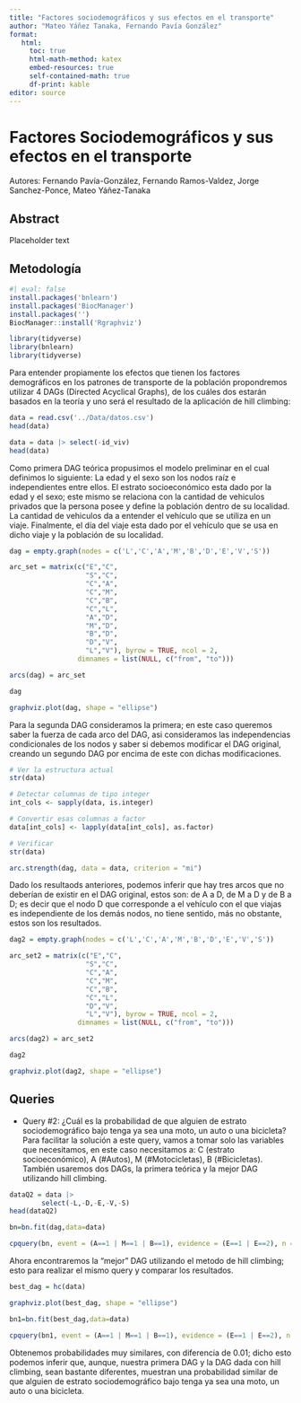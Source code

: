 ```yaml
---
title: "Factores sociodemográficos y sus efectos en el transporte"
author: "Mateo Yáñez Tanaka, Fernando Pavía González"
format:
   html:
     toc: true
     html-math-method: katex
     embed-resources: true
     self-contained-math: true
     df-print: kable
editor: source
---
```

# Factores Sociodemográficos y sus efectos en el transporte

Autores: Fernando Pavía-González, Fernando Ramos-Valdez, Jorge Sanchez-Ponce, Mateo Yáñez-Tanaka 

## Abstract

Placeholder text

## Metodología
```r
#| eval: false
install.packages('bnlearn')
install.packages('BiocManager')
install.packages('')
BiocManager::install('Rgraphviz')
```

```r
library(tidyverse)
library(bnlearn)
library(tidyverse)
```

Para entender propiamente los efectos que tienen los factores demográficos en los patrones de transporte de la población propondremos utilizar 4 DAGs (Directed Acyclical Graphs), de los cuáles dos estarán basados en la teoría y uno será el resultado de la aplicación de hill climbing:

```r
data = read.csv('../Data/datos.csv')
head(data)
```

```r
data = data |> select(-id_viv)
head(data)
```

Como primera DAG teórica propusimos el modelo preliminar en el cual definimos lo siguiente: La edad y el sexo son los nodos raíz e independientes entre ellos. El estrato socioeconómico esta dado por la edad y el sexo; este mismo se relaciona con la cantidad de vehiculos privados que la persona posee y define la población dentro de su localidad. La cantidad de vehiculos da a entender el vehículo que se utiliza en un viaje. Finalmente, el día del viaje esta dado por el vehículo que se usa en dicho viaje y la población de su localidad.

```r
dag = empty.graph(nodes = c('L','C','A','M','B','D','E','V','S'))
```

```r
arc_set = matrix(c("E","C",
                   "S","C",
                   "C","A",
                   "C","M",
                   "C","B",
                   "C","L",
                   "A","D",
                   "M","D",
                   "B","D",
                   "D","V",
                   "L","V"), byrow = TRUE, ncol = 2,
                 dimnames = list(NULL, c("from", "to")))
```

```r
arcs(dag) = arc_set
```

```r
dag
```

```r
graphviz.plot(dag, shape = "ellipse")
```

Para la segunda DAG consideramos la primera; en este caso queremos saber la fuerza de cada arco del DAG, asi consideramos las independencias condicionales de los nodos y saber si debemos modificar el DAG original, creando un segundo DAG por encima de este con dichas modificaciones.

```r
# Ver la estructura actual
str(data)

# Detectar columnas de tipo integer
int_cols <- sapply(data, is.integer)

# Convertir esas columnas a factor
data[int_cols] <- lapply(data[int_cols], as.factor)
```

```r
# Verificar
str(data)
```


```r
arc.strength(dag, data = data, criterion = "mi")
```

Dado los resultaods anteriores, podemos inferir que hay tres arcos que no deberían de existir en el DAG original, estos son: de A a D, de M a D y de B a D; es decir que el nodo D que corresponde a el vehículo con el que viajas es independiente de los demás nodos, no tiene sentido, más no obstante, estos son los resultados.

```r
dag2 = empty.graph(nodes = c('L','C','A','M','B','D','E','V','S'))
```

```r
arc_set2 = matrix(c("E","C",
                   "S","C",
                   "C","A",
                   "C","M",
                   "C","B",
                   "C","L",
                   "D","V",
                   "L","V"), byrow = TRUE, ncol = 2,
                 dimnames = list(NULL, c("from", "to")))
```

```r
arcs(dag2) = arc_set2
```

```r
dag2
```

```r
graphviz.plot(dag2, shape = "ellipse")
```

## Queries


- Query #2: ¿Cuál es la probabilidad de que alguien de estrato sociodemográfico bajo tenga ya sea una moto, un auto o una bicicleta?
Para facilitar la solución a este query, vamos a tomar solo las variables que necesitamos, en este caso necesitamos a: C (estrato socioeconómico), A (#Autos), M (#Motocicletas), B (#Bicicletas). También usaremos dos DAGs, la primera teórica y la mejor DAG utilizando hill climbing.

```r
dataQ2 = data |>
        select(-L,-D,-E,-V,-S)
head(dataQ2)
```

```r
bn=bn.fit(dag,data=data)
```

```r
cpquery(bn, event = (A==1 | M==1 | B==1), evidence = (E==1 | E==2), n = 10^6)
```

Ahora encontraremos la "mejor" DAG utilizando el metodo de hill climbing; esto para realizar el mismo query y comparar los resultados.

```r
best_dag = hc(data)
```

```r
graphviz.plot(best_dag, shape = "ellipse")
```

```r
bn1=bn.fit(best_dag,data=data)
```

```r
cpquery(bn1, event = (A==1 | M==1 | B==1), evidence = (E==1 | E==2), n = 10^6)
```

Obtenemos probabilidades muy similares, con diferencia de 0.01; dicho esto podemos inferir que, aunque, nuestra primera DAG y la DAG dada con hill climbing, sean bastante diferentes, muestran una probabilidad similar de que alguien de estrato sociodemográfico bajo tenga ya sea una moto, un auto o una bicicleta.


